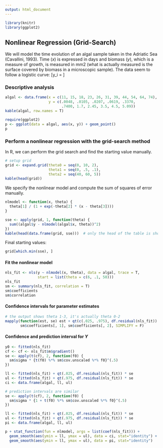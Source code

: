 ```yaml
---
output: html_document
---
```


```r
library(knitr)
library(ggplot2)
```

## Nonlinear Regression (Grid-Search)

We will model the time evolution of an algal sample taken in the Adriatic Sea (Cavallini, 1993). Time ($x$) is expressed in days and biomass ($y$), which is a measure of growth, is measured in mm2 (what is actually measured is the surface covered by biomass in a microscopic sample). The data seem to follow a logistic curve:
\[y_i = \frac{\theta_0}{1 + \exp (-\theta_1(x_i - \theta_2))}\]

### Descriptive analysis
```r
algal <- data.frame(x = c(11, 15, 18, 23, 26, 31, 39, 44, 54, 64, 74), 
                    y = c(.0048, .0105, .0207, .0619, .3370, 
                          .7400, 1.7, 2.45, 3.5, 4.5, 5.09))
kable(algal, row.names = T)
```

```r
require(ggplot2)
p <- ggplot(data = algal, aes(x, y)) + geom_point()
p
```


### Perform a nonlinear regression with the grid-search method

In R, we can perform the grid search and find the starting value manually.

```r
# setup grid
grid <- expand.grid(theta0 = seq(0, 10, 2), 
                    theta1 = seq(0, .5, .1), 
                    theta2 = seq(40, 60, 5))
kable(head(grid))
```

We specify the nonlinear model and compute the sum of squares of error manually.
```r
nlmodel <- function(x, theta) {
  theta[1] / (1 + exp(-theta[2] * (x - theta[3])))
}

sse <- apply(grid, 1, function(theta) {
  sum((algal$y - nlmodel(algal$x, theta))^2)
})
kable(head(data.frame(grid, sse)))  # only the head of the table is shown
```

Final starting values:
```r
grid[which.min(sse), ]
```

#### Fit the nonlinear model
```r
nls_fit <- nls(y ~ nlmodel(x, theta), data = algal, trace = T,
               start = list(theta = c(6, .1, 50)))
nls_fit
sm <- summary(nls_fit, correlation = T)
sm$coefficients
sm$correlation
```


#### Confidence intervals for parameter estimates
```r
# the output shows theta 1-3, it's actually theta 0-2
mapply(function(est, se) est + qt(c(.025, .975), df.residual(nls_fit)) * se,
       sm$coefficients[, 1], sm$coefficients[, 2], SIMPLIFY = F)
```

#### Confidence and prediction interval for $Y$
```r
y0 <- fitted(nls_fit)
cf <- cf <- nls_fit$m$gradient() 
se <- apply(t(cf), 2, function(f0) {
  sm$sigma * {t(f0) %*% sm$cov.unscaled %*% f0}^(.5)
})

ll <- fitted(nls_fit) + qt(.025, df.residual(nls_fit)) * se
ul <- fitted(nls_fit) + qt(.975, df.residual(nls_fit)) * se
ci <- data.frame(algal, ll, ul)

# prediction intervals are similar
se <- apply(t(cf), 2, function(f0) {
  sm$sigma * {1 + t(f0) %*% sm$cov.unscaled %*% f0}^(.5)
})

ll <- fitted(nls_fit) + qt(.025, df.residual(nls_fit)) * se
ul <- fitted(nls_fit) + qt(.975, df.residual(nls_fit)) * se
pi <- data.frame(algal, ll, ul)

p + stat_function(fun = nlmodel, args = list(coef(nls_fit))) +
  geom_smooth(aes(ymin = ll, ymax = ul), data = ci, stat="identity") + 
  geom_smooth(aes(ymin = ll, ymax = ul), data = pi, stat="identity")
```




